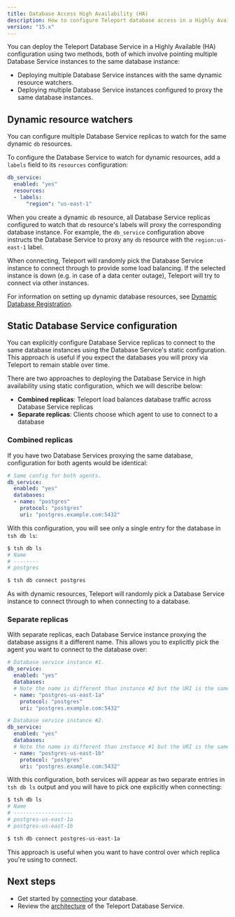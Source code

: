 ```yaml
---
title: Database Access High Availability (HA)
description: How to configure Teleport database access in a Highly Available (HA) configuration.
version: "15.x"
---
```


You can deploy the Teleport Database Service in a Highly Available (HA)
configuration using two methods, both of which involve pointing multiple
Database Service instances to the same database instance:

- Deploying multiple Database Service instances with the same dynamic resource
  watchers.
- Deploying multiple Database Service instances configured to proxy the same
  database instances.

## Dynamic resource watchers

You can configure multiple Database Service replicas to watch for the same
dynamic `db` resources.

To configure the Database Service to watch for dynamic resources, add a `labels`
field to its `resources` configuration:

```yaml
db_service:
  enabled: "yes"
  resources:
  - labels:
      "region": "us-east-1"
```

When you create a dynamic `db` resource, all Database Service replicas
configured to watch that `db` resource's labels will proxy the corresponding
database instance. For example, the `db_service` configuration above instructs
the Database Service to proxy any `db` resource with the `region:us-east-1`
label.

When connecting, Teleport will randomly pick the Database Service instance to
connect through to provide some load balancing. If the selected instance is down
(e.g. in case of a data center outage), Teleport will try to connect via other
instances.

For information on setting up dynamic database resources, see [Dynamic Database
Registration](/docs/database-access/guides/dynamic-registration).

## Static Database Service configuration

You can explicitly configure Database Service replicas to connect to the same
database instances using the Database Service's static configuration. This
approach is useful if you expect the databases you will proxy via Teleport to
remain stable over time.

There are two approaches to deploying the Database Service in high availability
using static configuration, which we will describe below:

- **Combined replicas**: Teleport load balances database traffic across Database
  Service replicas
- **Separate replicas**: Clients choose which agent to use to connect to a
  database

### Combined replicas

If you have two Database Services proxying the same database, configuration for
both agents would be identical:

```yaml
# Same config for both agents.
db_service:
  enabled: "yes"
  databases:
  - name: "postgres"
    protocol: "postgres"
    uri: "postgres.example.com:5432"
```

With this configuration, you will see only a single entry for the database in
`tsh db ls`:

```bash
$ tsh db ls
# Name
# --------
# postgres

$ tsh db connect postgres
```

As with dynamic resources, Teleport will randomly pick a Database Service
instance to connect through to when connecting to a database.

### Separate replicas

With separate replicas, each Database Service instance proxying the database
assigns it a different name. This allows you to explicitly pick the agent
you want to connect to the database over:

```yaml
# Database service instance #1.
db_service:
  enabled: "yes"
  databases:
  # Note the name is different than instance #2 but the URI is the same.
  - name: "postgres-us-east-1a"
    protocol: "postgres"
    uri: "postgres.example.com:5432"
```

```yaml
# Database service instance #2.
db_service:
  enabled: "yes"
  databases:
  # Note the name is different than instance #1 but the URI is the same.
  - name: "postgres-us-east-1b"
    protocol: "postgres"
    uri: "postgres.example.com:5432"
```

With this configuration, both services will appear as two separate entries in
`tsh db ls` output and you will have to pick one explicitly when connecting:

```bash
$ tsh db ls
# Name
# -------------------
# postgres-us-east-1a
# postgres-us-east-1b

$ tsh db connect postgres-us-east-1a
```

This approach is useful when you want to have control over which replica
you're using to connect.

## Next steps

- Get started by [connecting](/docs/database-access/guides) your database.
- Review the [architecture](/docs/database-access/architecture) of the Teleport Database
  Service.
